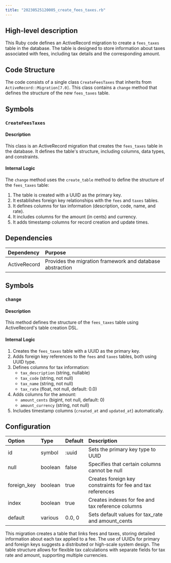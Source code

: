 ```yaml
---
title: "20230525120005_create_fees_taxes.rb"
---
```


## High-level description
This Ruby code defines an ActiveRecord migration to create a `fees_taxes` table in the database. The table is designed to store information about taxes associated with fees, including tax details and the corresponding amount.

## Code Structure
The code consists of a single class `CreateFeesTaxes` that inherits from `ActiveRecord::Migration[7.0]`. This class contains a `change` method that defines the structure of the new `fees_taxes` table.

## Symbols

### `CreateFeesTaxes`
#### Description
This class is an ActiveRecord migration that creates the `fees_taxes` table in the database. It defines the table's structure, including columns, data types, and constraints.

#### Internal Logic
The `change` method uses the `create_table` method to define the structure of the `fees_taxes` table:

1. The table is created with a UUID as the primary key.
2. It establishes foreign key relationships with the `fees` and `taxes` tables.
3. It defines columns for tax information (description, code, name, and rate).
4. It includes columns for the amount (in cents) and currency.
5. It adds timestamp columns for record creation and update times.

## Dependencies
| Dependency | Purpose |
|:-----------|:--------|
| ActiveRecord | Provides the migration framework and database abstraction |

## Symbols

### `change`
#### Description
This method defines the structure of the `fees_taxes` table using ActiveRecord's table creation DSL.

#### Internal Logic
1. Creates the `fees_taxes` table with a UUID as the primary key.
2. Adds foreign key references to the `fees` and `taxes` tables, both using UUID type.
3. Defines columns for tax information:
   - `tax_description` (string, nullable)
   - `tax_code` (string, not null)
   - `tax_name` (string, not null)
   - `tax_rate` (float, not null, default: 0.0)
4. Adds columns for the amount:
   - `amount_cents` (bigint, not null, default: 0)
   - `amount_currency` (string, not null)
5. Includes timestamp columns (`created_at` and `updated_at`) automatically.

## Configuration
| Option | Type | Default | Description |
|:-------|:-----|:--------|:------------|
| id | symbol | :uuid | Sets the primary key type to UUID |
| null | boolean | false | Specifies that certain columns cannot be null |
| foreign_key | boolean | true | Creates foreign key constraints for fee and tax references |
| index | boolean | true | Creates indexes for fee and tax reference columns |
| default | various | 0.0, 0 | Sets default values for tax_rate and amount_cents |

This migration creates a table that links fees and taxes, storing detailed information about each tax applied to a fee. The use of UUIDs for primary and foreign keys suggests a distributed or high-scale system design. The table structure allows for flexible tax calculations with separate fields for tax rate and amount, supporting multiple currencies.
